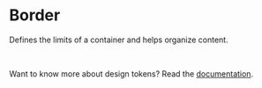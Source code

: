 # Border

Defines the limits of a container and helps organize content.

<br />

<TokensGrid foundation="border" />

Want to know more about design tokens? Read the [documentation](https://shoreline.vtex.com/guides/styling/design-tokens).
